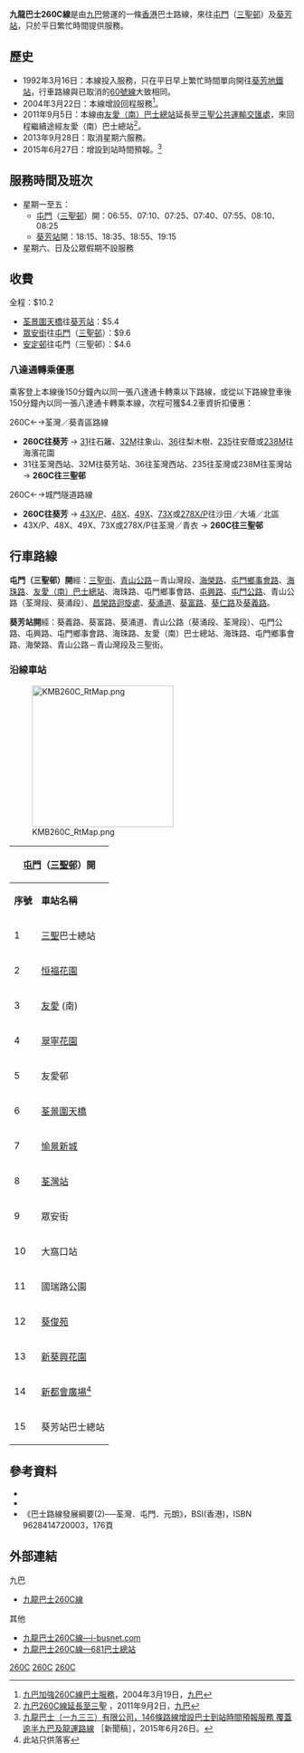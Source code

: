 {{公共汽車路線基礎資訊
|路線名稱             = 九龍巴士260C線
|外文名稱             = KMB Route 260C
|代表圖像             = KMB VT0719 260C.jpg
|代表圖像二           =
|經營者               = 九巴
|所屬車廠             = [[九巴屯門車廠|屯門車廠]]（U）
|路線用車             = 由60M、60X及61M線抽調
|起點站               = [[屯門|屯門]]（[[三聖邨|三聖邨]]）
|途經地點             = [[豐景園|豐景園]]、[[友愛邨|友愛邨]]、[[屯門公路|屯門公路]]、[[荃灣|荃灣]]、[[大窩口站|大窩口站]]、[[葵興|葵興]]
|終點站               = [[葵芳站|葵芳站]]
|路線性質             = 
|全程行駛里程         = 23.7公里
|全程行車時間         = 52分鐘
|服務時間             = 
|起點站服務時間       = 星期一至五：06:55-08:25
|終點站服務時間       = 星期一至五：18:15-19:15
|班次頻率             = 15分(去程)<br>20分(回程)
|全程收費             = $10.2
|分段收費站點         = 
|去程分段收費站點     = [[荃景圍|荃景圍]]天橋往[[葵芳站|葵芳站]]：$5.4
|回程分段收費站點     = [[荃灣|荃灣]][[眾安街|眾安街]]往屯門（三聖邨）：$9.6<br>[[安定邨|安定邨]]往屯門（三聖邨）：$4.6
|服務時間以外替代路線 = [[九龍巴士60M線|九龍巴士60M線]]←→來往葵涌的屯門M線（八達通轉乘優惠）<br>[[九龍巴士61M線|九龍巴士61M線]]
|主要競爭交通         = [[港鐵|港鐵]]及上述轉乘路線組合
|}}

'''九龍巴士260C線'''是由[[九巴|九巴]]營運的一條[[香港|香港]]巴士路線，來往[[屯門|屯門]]（[[三聖邨|三聖邨]]）及[[葵芳站|葵芳站]]，只於平日繁忙時間提供服務。

==歷史==
*1992年3月16日：本線投入服務，只在平日早上繁忙時間單向開往[[葵芳站|葵芳地鐵站]]，行車路線與已取消的[[九龍巴士60線|60號線]]大致相同。
*2004年3月22日：本線增設回程服務<ref>[https://web.archive.org/web/20070429230500/http://www.kmb.hk/chinese.php?page=next&file=news%2Fservice%2Fnews1q04%2Fnews2004031901.html 九巴加強260C線巴士服務]，2004年3月19日，[[九巴|九巴]]</ref>。
*2011年9月5日：本線由[[友愛（南）巴士總站|友愛（南）巴士總站]]延長至[[三聖公共運輸交匯處|三聖公共運輸交匯處]]，來回程繼續途經友愛（南）巴士總站<ref>[http://www.kmb.hk/tc/news/press/archives/news201109021419.html 九巴260C線延長至三聖] {{Wayback|url=http://www.kmb.hk/tc/news/press/archives/news201109021419.html |date=20180824183510 }}，2011年9月2日，[[九巴|九巴]]</ref>。
*2013年9月28日：取消星期六服務。
*2015年6月27日：增設到站時間預報。<ref>[http://www.kmb.hk/tc/news/press/archives/news201506262242.html 九龍巴士（一九三三）有限公司，146條路線增設巴士到站時間預報服務 覆蓋逾半九巴及龍運路線] {{Wayback|url=http://www.kmb.hk/tc/news/press/archives/news201506262242.html |date=20201106000042 }}［新聞稿］，2015年6月26日。</ref>

==服務時間及班次==
*星期一至五：
**[[屯門|屯門]]（[[三聖邨|三聖邨]]）開：06:55、07:10、07:25、07:40、07:55、08:10、08:25
**[[葵芳站|葵芳站]]開：18:15、18:35、18:55、19:15
*星期六、日及公眾假期不設服務

==收費==
全程：$10.2
*[[荃景圍天橋|荃景圍天橋]]往[[葵芳站|葵芳站]]：$5.4
*[[眾安街|眾安街]]往[[屯門|屯門]]（[[三聖邨|三聖邨]]）：$9.6
*[[安定邨|安定邨]]往屯門（三聖邨）：$4.6
{{fare-remarks|KMB|fcs=Y}}

===八達通轉乘優惠===
乘客登上本線後150分鐘內以同一張八達通卡轉乘以下路線，或從以下路線登車後150分鐘內以同一張八達通卡轉乘本線，次程可獲$4.2車資折扣優惠：

;260C←→荃灣／葵青區路線
*'''260C往葵芳''' → [[九龍巴士31線|31]]往石籬、[[九龍巴士32M線|32M]]往象山、[[九龍巴士36線|36]]往梨木樹、[[九龍巴士235線|235]]往安蔭或[[九龍巴士238M線|238M]]往海濱花園
*31往荃灣西站、32M往葵芳站、36往荃灣西站、235往荃灣或238M往荃灣站 → '''260C往三聖邨'''

;260C←→城門隧道路線
*'''260C往葵芳''' → [[九龍巴士43X線|43X/P]]、[[九龍巴士48X線|48X]]、[[九龍巴士49X線|49X]]、[[九龍巴士73X線|73X]]或[[九龍巴士278X線|278X/P]]往沙田／大埔／北區
*43X/P、48X、49X、73X或278X/P往荃灣／青衣 → '''260C往三聖邨'''

==行車路線==
'''屯門（三聖邨）開'''經：[[三聖街|三聖街]]、[[青山公路|青山公路]]－青山灣段、[[海榮路|海榮路]]、[[屯門鄉事會路|屯門鄉事會路]]、[[海珠路_(香港)|海珠路]]、[[友愛（南）巴士總站|友愛（南）巴士總站]]、海珠路、屯門鄉事會路、[[屯興路|屯興路]]、[[屯門公路|屯門公路]]、青山公路（荃灣段、葵涌段）、[[昌榮路迴旋處|昌榮路迴旋處]]、[[葵涌道|葵涌道]]、[[葵富路|葵富路]]、[[葵仁路|葵仁路]]及[[葵義路|葵義路]]。

'''葵芳站開'''經：葵義路、葵富路、葵涌道、青山公路（葵涌段、荃灣段）、屯門公路、屯興路、屯門鄉事會路、海珠路、友愛（南）巴士總站、海珠路、屯門鄉事會路、海榮路、青山公路－青山灣段及三聖街。

===沿線車站===
[[File:KMB260C_RtMap.png|250px]]
{|class="wikitable" style="text-align: center"
!colspan=3|[[屯門|屯門]]（[[三聖邨|三聖邨]]）開!!colspan=3|[[葵芳站|葵芳站]]開
|-
!'''序號'''!!'''車站名稱'''!!'''位置'''!!'''序號'''!!'''車站名稱'''!!'''位置'''
|-
|1||[[三聖邨|三聖]]巴士總站||[[三聖公共運輸交匯處|三聖公共運輸交匯處]]||1||[[葵芳站|葵芳站]]巴士總站||[[葵芳站公共運輸交匯處|葵芳站公共運輸交匯處]]
|-
|2||[[恒福花園|恒福花園]]||[[海榮路|海榮路]]||2||[[葵芳邨|葵芳邨]]||rowspan="2"|[[葵涌道|葵涌道]]
|-
|3||[[友愛邨|友愛]] (南)||[[友愛（南）巴士總站|友愛（南）巴士總站]]||3||[[光輝圍|光輝圍]]
|-
|4||[[翠寧花園|翠寧花園]]||[[海珠路_(香港)|海珠路]]||4||健全街||rowspan="2"|[[青山公路－葵涌段|青山公路－葵涌段]]
|-
|5||友愛邨||[[屯門鄉事會路|屯門鄉事會路]]||5||[[大窩口站|大窩口站]]
|-
|6||[[荃景圍天橋|荃景圍天橋]]||rowspan="5"|青山公路－荃灣段||6||[[眾安街|眾安街]]||rowspan="3"|[[青山公路－荃灣段|青山公路－荃灣段]]
|-
|7||[[愉景新城|愉景新城]]||7||[[福來邨|福來邨]]永樂樓
|-
|8||[[荃灣站|荃灣站]]||8||荃景圍天橋
|-
|9||眾安街||9||[[安定邨|安定邨]]||rowspan="2"|屯門鄉事會路
|-
|10||大窩口站||10||[[兆麟苑|兆麟苑]]
|-
|11||國瑞路公園||青山公路－葵涌段||11||友愛 (南)||友愛（南）巴士總站
|-
|12||[[葵俊苑|葵俊苑]]||rowspan="2"|葵涌道||12||翠寧花園||海珠路
|-
|13||[[新葵興花園|新葵興花園]]||13||[[老鼠洲兒童遊樂場|老鼠洲兒童遊樂場]]||[[海榮路|海榮路]]
|-
|14||[[新都會廣場|新都會廣場]]<ref>此站只供落客</ref>||[[葵仁路|葵仁路]]||14||三聖巴士總站||三聖公共運輸交匯處
|-
|15||葵芳站巴士總站||葵芳站公共運輸交匯處
|}

==參考資料==
{{reflist}}
*{{cite book |last=容偉釗 |first= |date=2002年 |title=香港巴士掌故系列 二十世紀新界（西）區巴士路線發展史 |url=http://www.bsihobbies.hk/rd2/index-rd2.htm |location=香港 |publisher=BSI (香港) |page= |isbn=962-8414-62-3 |author-link= |access-date=2017-06-23 |archive-date=2016-03-26 |archive-url=https://web.archive.org/web/20160326041139/http://www.bsihobbies.hk/rd2/index-rd2.htm |dead-url=no }}
*{{cite book |last=郭炳華 |first= |date=2010年 |title=蛻變中的香港巴士（九龍新界篇） |url= |location=香港 |publisher=80M巴士專門店 |page= |isbn=962-8686-95-X |author-link= }}
*《巴士路線發展綱要(2)──荃灣．屯門．元朗》，BSI(香港)，ISBN 9628414720003，176頁

==外部連結==
{{commons category|KMB Route 260C}}
;九巴
*[http://www.kmb.hk/tc/services/search.html?busno=260C 九龍巴士260C線] {{Wayback|url=http://www.kmb.hk/tc/services/search.html?busno=260C |date=20160304124048 }}
;其他
*[http://www.i-busnet.com/busroute/kmb/kmbr260c.php 九龍巴士260C線—i-busnet.com] {{Wayback|url=http://www.i-busnet.com/busroute/kmb/kmbr260c.php |date=20200804115822 }}
*[http://www.681busterminal.com/260c.html 九龍巴士260C線—681巴士總站] {{Wayback|url=http://www.681busterminal.com/260c.html |date=20190512213957 }}

{{屯門區巴士路線列表}}
{{葵青區巴士路線列表}}

[[Category:九龍巴士路線|260C]]
[[Category:屯門區巴士路線|260C]]
[[Category:葵青區巴士路線|260C]]
